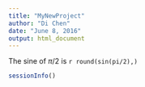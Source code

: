 ```yaml
---
title: "MyNewProject"
author: "Di Chen"
date: "June 8, 2016"
output: html_document
---
```


The sine of $\pi/2$ is `r round(sin(pi/2),)`


```r
sessionInfo()
```